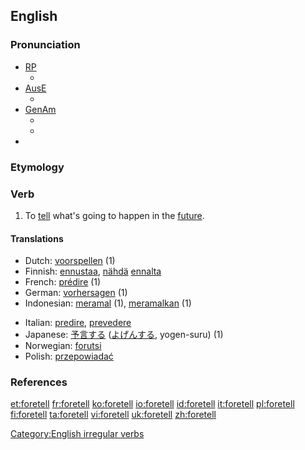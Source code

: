 ==English==

===Pronunciation===
*[[RP]]
**{{IPA|/'fɔː.tεl/}}
*[[Australian English|AusE]]
**{{IPA|/'foː.tel/}}
*[[GenAm]]
**{{IPA|/'fɔːr.tεl/}}
**{{audio|en-us-foretell.ogg|Audio (US)}}
*{{rhymes|ɛl}}

===Etymology===
{{prefix|fore|tell}}

===Verb===
{{en-verb|foretells|foretelling|foretold}}

# To [[tell]] what's going to happen in the [[future]].

====Translations====
{{trans-top|to predict the future}}
* Dutch: [[voorspellen]] (1)
* Finnish: [[ennustaa]], [[nähdä]] [[ennalta]]
* French: [[prédire]] (1)
* German: [[vorhersagen]] (1)
* Indonesian: [[ramal|meramal]] (1), [[ramal|meramalkan]] (1)
{{trans-mid}}
* Italian: [[predire]], [[prevedere]]
* Japanese: [[予言]]する ([[よげん]]する, yogen-suru) (1)
* Norwegian: [[forutsi]]
* Polish: [[przepowiadać]]
{{trans-bottom}}

===References===
{{R:Century 1911}}
{{R:Webster 1913}}

[[Category:English irregular verbs]]

[[et:foretell]]
[[fr:foretell]]
[[ko:foretell]]
[[io:foretell]]
[[id:foretell]]
[[it:foretell]]
[[pl:foretell]]
[[fi:foretell]]
[[ta:foretell]]
[[vi:foretell]]
[[uk:foretell]]
[[zh:foretell]]